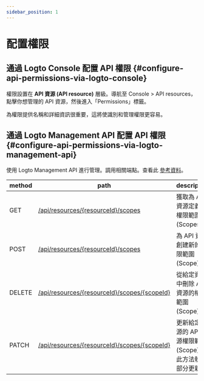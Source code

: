```yaml
---
sidebar_position: 1
---
```


# 配置權限

## 通過 Logto Console 配置 API 權限 \{#configure-api-permissions-via-logto-console}

權限設置在 **API 資源 (API resource)** 層級。導航至 <CloudLink to="/api-resources">Console > API resources</CloudLink>，點擊你想管理的 API 資源，然後進入「Permissions」標籤。

為權限提供名稱和詳細資訊很重要，這將使識別和管理權限更容易。

## 通過 Logto Management API 配置 API 權限 \{#configure-api-permissions-via-logto-management-api}

使用 Logto Management API 進行管理。調用相關端點。查看此 [參考資料](https://openapi.logto.io/operation/operation-listresourcescopes)。

| method | path                                                                                                                 | description                                                   |
| ------ | -------------------------------------------------------------------------------------------------------------------- | ------------------------------------------------------------- |
| GET    | [/api/resources/\{resourceId\}/scopes](https://openapi.logto.io/operation/operation-listresourcescopes)              | 獲取為 API 資源定義的權限範圍 (Scopes)。                      |
| POST   | [/api/resources/\{resourceId\}/scopes](https://openapi.logto.io/operation/operation-createresourcescope)             | 為 API 資源創建新的權限範圍 (Scope)。                         |
| DELETE | [/api/resources/\{resourceId\}/scopes/\{scopeId\}](https://openapi.logto.io/operation/operation-deleteresourcescope) | 從給定資源中刪除 API 資源的權限範圍 (Scope)。                 |
| PATCH  | [/api/resources/\{resourceId\}/scopes/\{scopeId\}](https://openapi.logto.io/operation/operation-updateresourcescope) | 更新給定資源的 API 資源權限範圍 (Scope)。此方法執行部分更新。 |

